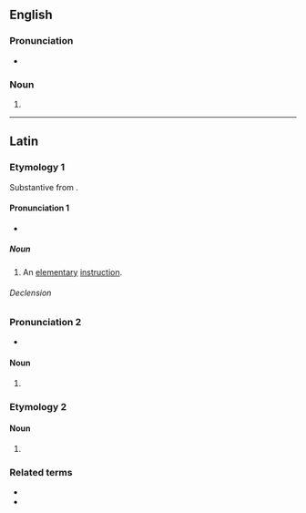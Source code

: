 ==English==

===Pronunciation===
* {{a|US}} {{IPA|en|/ˌeɪ.bi.ˌsi.ˈdæɹ.i.ə/}}

===Noun===
{{head|en|noun form}}

# {{plural of|en|abecedarium}}

----

==Latin==

===Etymology 1===
Substantive from {{m|la|abecedārius||alphabetical}}.

====Pronunciation 1====
* {{la-IPA|abecedāria|cl=no}}

=====Noun=====
{{la-noun|abecedāria<1>}}

# An [[elementary]] [[instruction]].

======Declension======
{{la-ndecl|abecedāria<1>}}

===Pronunciation 2===
* {{la-IPA|abecedāriā|cl=no}}

====Noun====
{{la-noun-form|abecedāriā|g=f}}

# {{inflection of|la|abecedāria||abl|s}}

===Etymology 2===

====Noun====
{{la-noun-form|abecedāria}}

# {{inflection of|la|abecedārium||nom//acc//voc|p}}

===Related terms===
* {{l|la|abecedārium}}
* {{l|la|abecedārius}}